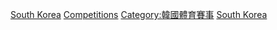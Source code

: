 [[Category:各國田徑賽事|South Korea]]
[[Category:韓國田徑|Competitions]]
[[Category:韓國體育賽事|Category:韓國體育賽事]]
[[Category:亞洲田徑賽事|South Korea]]